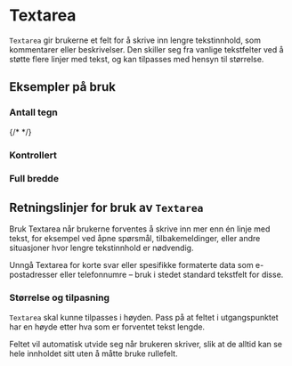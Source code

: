 

<Meta of={TextareaStories} />

# Textarea 
`Textarea` gir brukerne et felt for å skrive inn lengre tekstinnhold, som kommentarer eller beskrivelser. Den skiller seg fra vanlige tekstfelter ved å støtte flere linjer med tekst, og kan tilpasses med hensyn til størrelse.

<Primary />
<Controls />

## Eksempler på bruk


### Antall tegn


{/* <Canvas of={TextareaStories.WithCharacterCounter} /> */}

### Kontrollert

<Canvas of={TextareaStories.Controlled} />

### Full bredde

<Canvas of={TextareaStories.FullWidth} />

## Retningslinjer for bruk av `Textarea`
Bruk Textarea når brukerne forventes å skrive inn mer enn én linje med tekst, for eksempel ved åpne spørsmål, tilbakemeldinger, eller andre situasjoner hvor lengre tekstinnhold er nødvendig.

Unngå Textarea for korte svar eller spesifikke formaterte data som e-postadresser eller telefonnumre – bruk i stedet standard tekstfelt for disse.
 
 ### Størrelse og tilpasning
 `Textarea` skal kunne tilpasses i høyden. Pass på at feltet i utgangspunktet har en høyde etter hva som er forventet tekst lengde.

 Feltet vil automatisk utvide seg når brukeren skriver, slik at de alltid kan se hele innholdet sitt uten å måtte bruke rullefelt.